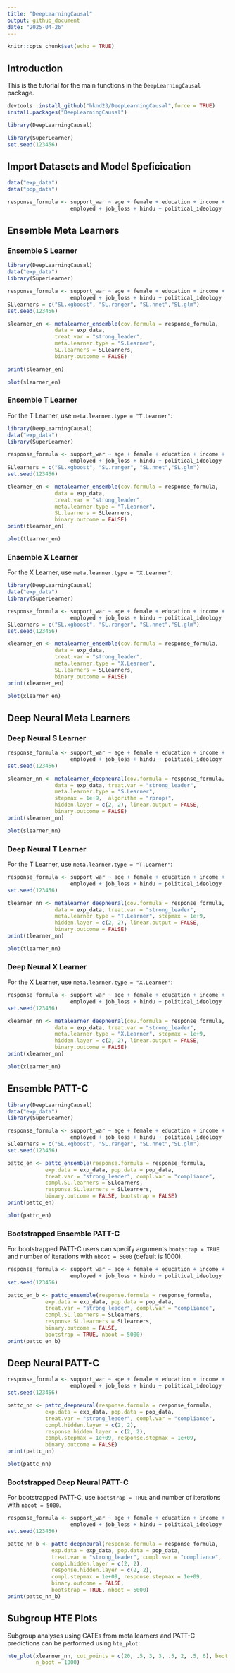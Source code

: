 ```yaml
---
title: "DeepLearningCausal"
output: github_document
date: "2025-04-26"
---
```


```r
knitr::opts_chunk$set(echo = TRUE)
```

## Introduction

This is the tutorial for the main functions in the `DeepLearningCausal` package. 
```r
devtools::install_github("hknd23/DeepLearningCausal",force = TRUE)
install.packages("DeepLearningCausal")
```

```r
library(DeepLearningCausal)
```

```r
library(SuperLearner)
set.seed(123456)
```

## Import Datasets and Model Speficication

```r
data("exp_data")
data("pop_data")

response_formula <- support_war ~ age + female + education + income +
                    employed + job_loss + hindu + political_ideology
```
## Ensemble Meta Learners

### Ensemble S Learner
```r
library(DeepLearningCausal)
data("exp_data")
library(SuperLearner)

response_formula <- support_war ~ age + female + education + income +
                    employed + job_loss + hindu + political_ideology
SLlearners = c("SL.xgboost", "SL.ranger", "SL.nnet","SL.glm")
set.seed(123456)

slearner_en <- metalearner_ensemble(cov.formula = response_formula,
               data = exp_data,
               treat.var = "strong_leader",
               meta.learner.type = "S.Learner",
               SL.learners = SLlearners,
               binary.outcome = FALSE)

print(slearner_en)

plot(slearner_en)
```

### Ensemble T Learner
For the T Learner, use `meta.learner.type = "T.Learner"`: 

```r
library(DeepLearningCausal)
data("exp_data")
library(SuperLearner)

response_formula <- support_war ~ age + female + education + income +
                    employed + job_loss + hindu + political_ideology
SLlearners = c("SL.xgboost", "SL.ranger", "SL.nnet","SL.glm")
set.seed(123456)

tlearner_en <- metalearner_ensemble(cov.formula = response_formula,
               data = exp_data,
               treat.var = "strong_leader",
               meta.learner.type = "T.Learner",
               SL.learners = SLlearners,
               binary.outcome = FALSE)
print(tlearner_en)

plot(tlearner_en)
```

### Ensemble X Learner
For the X Learner, use `meta.learner.type = "X.Learner"`: 

```r
library(DeepLearningCausal)
data("exp_data")
library(SuperLearner)

response_formula <- support_war ~ age + female + education + income +
                    employed + job_loss + hindu + political_ideology
SLlearners = c("SL.xgboost", "SL.ranger", "SL.nnet","SL.glm")
set.seed(123456)

xlearner_en <- metalearner_ensemble(cov.formula = response_formula,
               data = exp_data,
               treat.var = "strong_leader",
               meta.learner.type = "X.Learner",
               SL.learners = SLlearners,
               binary.outcome = FALSE)
print(xlearner_en)

plot(xlearner_en)

```

## Deep Neural Meta Learners

### Deep Neural S Learner
```r
response_formula <- support_war ~ age + female + education + income +
                    employed + job_loss + hindu + political_ideology
set.seed(123456)

slearner_nn <- metalearner_deepneural(cov.formula = response_formula,
               data = exp_data, treat.var = "strong_leader",
               meta.learner.type = "S.Learner",
               stepmax = 1e+9,  algorithm = "rprop+",
               hidden.layer = c(2, 2), linear.output = FALSE,
               binary.outcome = FALSE)
print(slearner_nn)

plot(slearner_nn)
```

### Deep Neural T Learner
For the T Learner, use `meta.learner.type = "T.Learner"`: 

```r
response_formula <- support_war ~ age + female + education + income +
                    employed + job_loss + hindu + political_ideology
set.seed(123456)

tlearner_nn <- metalearner_deepneural(cov.formula = response_formula,
               data = exp_data, treat.var = "strong_leader",
               meta.learner.type = "T.Learner", stepmax = 1e+9, 
               hidden.layer = c(2, 2), linear.output = FALSE,
               binary.outcome = FALSE)
print(tlearner_nn)

plot(tlearner_nn)
```

### Deep Neural X Learner
For the X Learner, use `meta.learner.type = "X.Learner"`: 

```r
response_formula <- support_war ~ age + female + education + income +
                    employed + job_loss + hindu + political_ideology
set.seed(123456)

xlearner_nn <- metalearner_deepneural(cov.formula = response_formula,
               data = exp_data, treat.var = "strong_leader",
               meta.learner.type = "X.Learner", stepmax = 1e+9, 
               hidden.layer = c(2, 2), linear.output = FALSE,
               binary.outcome = FALSE)
print(xlearner_nn)

plot(xlearner_nn)
```

## Ensemble PATT-C

```r
library(DeepLearningCausal)
data("exp_data")
library(SuperLearner)

response_formula <- support_war ~ age + female + education + income +
                    employed + job_loss + hindu + political_ideology
SLlearners = c("SL.xgboost", "SL.ranger", "SL.nnet","SL.glm")
set.seed(123456)

pattc_en <- pattc_ensemble(response.formula = response_formula,
            exp.data = exp_data, pop.data = pop_data,
            treat.var = "strong_leader", compl.var = "compliance",
            compl.SL.learners = SLlearners,
            response.SL.learners = SLlearners,
            binary.outcome = FALSE, bootstrap = FALSE)
print(pattc_en)
```

```r
plot(pattc_en)
```

### Bootstrapped Ensemble PATT-C

For bootstrapped PATT-C users can specify arguments `bootstrap = TRUE` and number
of iterations with `nboot = 5000` (default is 1000). 

```r
response_formula <- support_war ~ age + female + education + income +
                    employed + job_loss + hindu + political_ideology
set.seed(123456)

pattc_en_b <- pattc_ensemble(response.formula = response_formula,
            exp.data = exp_data, pop.data = pop_data,
            treat.var = "strong_leader", compl.var = "compliance",
            compl.SL.learners = SLlearners,
            response.SL.learners = SLlearners,
            binary.outcome = FALSE, 
            bootstrap = TRUE, nboot = 5000)
print(pattc_en_b)
```

## Deep Neural PATT-C

```r
response_formula <- support_war ~ age + female + education + income +
                    employed + job_loss + hindu + political_ideology
set.seed(123456)

pattc_nn <- pattc_deepneural(response.formula = response_formula,
            exp.data = exp_data, pop.data = pop_data,
            treat.var = "strong_leader", compl.var = "compliance",
            compl.hidden.layer = c(2, 2),
            response.hidden.layer = c(2, 2),
            compl.stepmax = 1e+09, response.stepmax = 1e+09,
            binary.outcome = FALSE)
print(pattc_nn)
```

```r
plot(pattc_nn)
```

### Bootstrapped Deep Neural PATT-C

For bootstrapped PATT-C, use `bootstrap = TRUE` and number of iterations with `nboot = 5000`. 

```r
response_formula <- support_war ~ age + female + education + income +
                    employed + job_loss + hindu + political_ideology
set.seed(123456)

pattc_nn_b <- pattc_deepneural(response.formula = response_formula,
              exp.data = exp_data, pop.data = pop_data,
              treat.var = "strong_leader", compl.var = "compliance",
              compl.hidden.layer = c(2, 2),
              response.hidden.layer = c(2, 2),
              compl.stepmax = 1e+09, response.stepmax = 1e+09,
              binary.outcome = FALSE, 
              bootstrap = TRUE, nboot = 5000)
print(pattc_nn_b)
```

## Subgroup HTE Plots

Subgroup analyses using CATEs from meta learners and PATT-C predictions can be performed using `hte_plot`: 

```r
hte_plot(xlearner_nn, cut_points = c(20, .5, 3, 3, .5, 2, .5, 6), boot = TRUE,
         n_boot = 1000)
```

